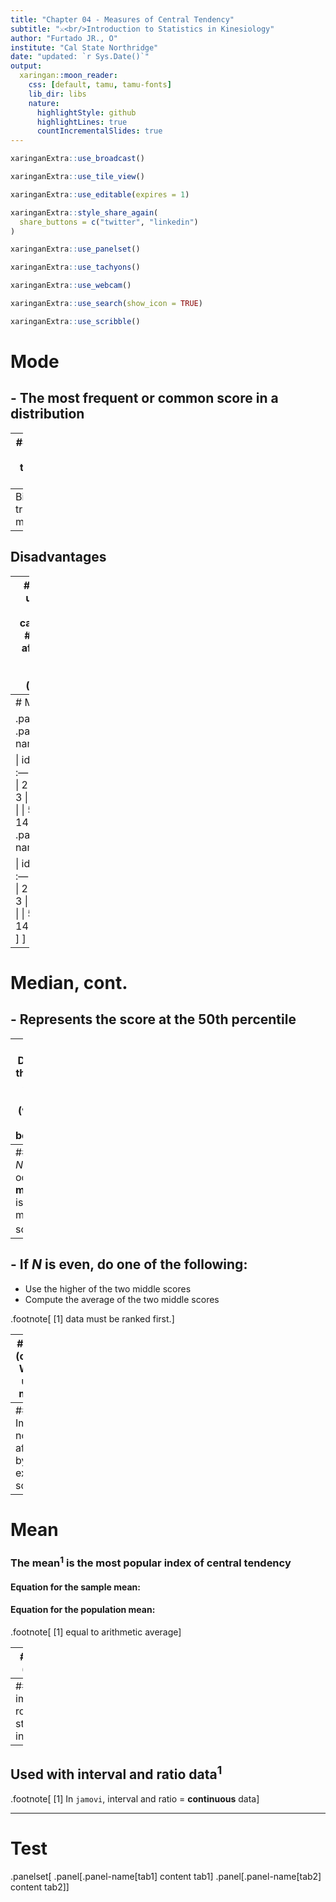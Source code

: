 ```yaml
---
title: "Chapter 04 - Measures of Central Tendency"
subtitle: "⚔<br/>Introduction to Statistics in Kinesiology"
author: "Furtado JR., O"
institute: "Cal State Northridge"
date: "updated: `r Sys.Date()`"
output:
  xaringan::moon_reader:
    css: [default, tamu, tamu-fonts]
    lib_dir: libs
    nature:
      highlightStyle: github
      highlightLines: true
      countIncrementalSlides: true
---
```


```r
xaringanExtra::use_broadcast()
```

```r
xaringanExtra::use_tile_view()
```
```r
xaringanExtra::use_editable(expires = 1)
```
```r
xaringanExtra::style_share_again(
  share_buttons = c("twitter", "linkedin")
)
```
```r
xaringanExtra::use_panelset()
```

```r
xaringanExtra::use_tachyons()
```
```r
xaringanExtra::use_webcam()
```

```r
xaringanExtra::use_search(show_icon = TRUE)
```

```r
xaringanExtra::use_scribble()
```


# Mode
## - The most frequent or common score in a distribution

--
## - What if more than one mode?

--
Bimodal, trimodal... multimodal

--
## Disadvantages

--
### 1. Not useful for further calculations
### 2. not affected by extreme scores (outlines)

---
# Median


.panelset[
.panel[.panel-name[even]

| id    | scores |
| :---  | :----: |
| 1     |   2   |
| 2     |   4  |
| 3     |   7  |
| 4     |   11  |
| 5     |   12  |
| 6     |   14  |
]
.panel[.panel-name[odd]

| id    | scores |
| :---  | :----: |
| 1     |   2   |
| 2     |   4  |
| 3     |   7  |
| 4     |   11  |
| 5     |   12  |
| 6     |   14  |
| 7     |   16  |
]
]

---
# Median, cont.
## - Represents the score at the **50th percentile**

--
## - Divides the data set in two (visible in a boxplot)

--
## - If *N* is odd, **median** is the middle score<sup>1</sup> 

--
## - If *N* is even, do one of the following:
- Use the higher of the two middle scores
- Compute the average of the two middle scores


.footnote[
[1] data must be ranked first.
]

---
# Median (cont.)
## When to use the **median**?

### - use with ordinal data or cases of highly skewed distributions

--
### Important: not affected by extreme scores

---
# Mean 

### The **mean**<sup>1</sup> is the most popular index of central tendency

#### Equation for the **sample** mean:
\begin{align} \bar{x}=\frac{\sum x}{n} \end{align}

#### Equation for the **population** mean:
\begin{align} \mu=\frac{\sum x}{N} \end{align}

.footnote[
[1] equal to arithmetic average
]

---
# Mean (cont.) 

## The most sensitive of the central tendency indices
### 1. affected by every score in the
### 2. greatly affected by outliers

--
## Play important role on statistical inference

--
## Used with interval and ratio data<sup>1</sup>

.footnote[
[1] In `jamovi`, interval and ratio = **continuous** data
]

---
# Test

.panelset[
.panel[.panel-name[tab1]
content tab1
]
.panel[.panel-name[tab2]
content tab2
]
]




